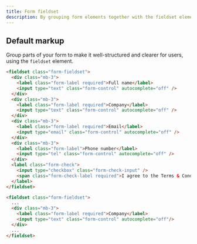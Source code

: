 ```yaml
---
title: Form fieldset
description: By grouping form elements together with the fieldset element, you can improve the organization and accessibility of your forms, making it easier for users to understand the purpose of each input and provide accurate information.
---
```


## Default markup

Group parts of your form to make it well-structured and clearer for users, using the ``fieldset`` element.

```html example centered columns="1" height="470" background="white"
<fieldset class="form-fieldset">
  <div class="mb-3">
    <label class="form-label required">Full name</label>
    <input type="text" class="form-control" autocomplete="off" />
  </div>
  <div class="mb-3">
    <label class="form-label required">Company</label>
    <input type="text" class="form-control" autocomplete="off" />
  </div>
  <div class="mb-3">
    <label class="form-label required">Email</label>
    <input type="email" class="form-control" autocomplete="off" />
  </div>
  <div class="mb-3">
    <label class="form-label">Phone number</label>
    <input type="tel" class="form-control" autocomplete="off" />
  </div>
  <label class="form-check">
    <input type="checkbox" class="form-check-input" />
    <span class="form-check-label required">I agree to the Terms & Conditions</span>
  </label>
</fieldset>
```

```html
<fieldset class="form-fieldset">
  ...
  <div class="mb-3">
    <label class="form-label required">Company</label>
    <input type="text" class="form-control" autocomplete="off"/>
  </div>
  ...
</fieldset>
```
